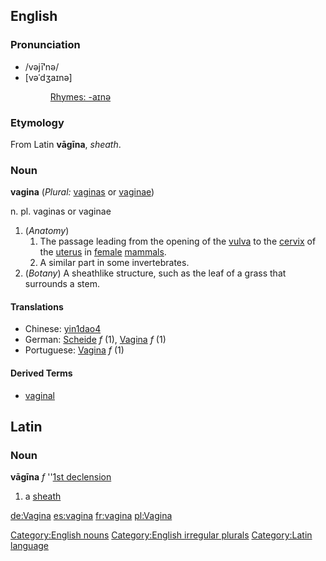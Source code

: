 ==English==
===Pronunciation===
*/vəjī'''ʹ'''nə/
*[vəˈdʒaɪnə]
*:[[Rhymes:English:-aɪnə|Rhymes: -aɪnə]]
===Etymology===
From Latin '''vāgīna''', ''sheath''.
===Noun===
'''vagina''' (''Plural:'' [[vaginas]] or [[vaginae]])

n. pl. vaginas or vaginae
#(''Anatomy'')
##The passage leading from the opening of the [[vulva]] to the [[cervix]] of the [[uterus]] in [[female]] [[mammal]]s.
##A similar part in some invertebrates.
#(''Botany'') A sheathlike structure, such as the leaf of a grass that surrounds a stem.

====Translations====
*Chinese: [[yin1dao4]]
*German: [[Scheide]] ''f'' (1), [[Vagina]] ''f'' (1)
*Portuguese: [[Vagina]] ''f'' (1)

====Derived Terms====
*[[vaginal]]

[[Category:English nouns]]
[[Category:English irregular plurals]]

==Latin==
===Noun===
'''vāgīna''' ''f'' ''[[Wiktionary Appendix:Latin first declension|1st declension]]

#a [[sheath]]

[[Category:Latin language]]


[[de:Vagina]]
[[es:vagina]]
[[fr:vagina]]
[[pl:Vagina]]